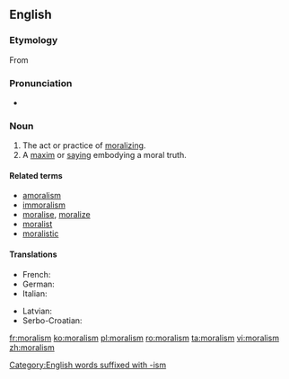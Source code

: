 ==English==

===Etymology===
From {{etyl|fr|en}} {{term|moralisme|lang=fr}}

===Pronunciation===
* {{a|UK}} {{IPA|/ˈmɒrəlɪzm/|lang=en}}

===Noun===
{{en-noun|-|s}}

# The act or practice of [[moralizing]].
# A [[maxim]] or [[saying]] embodying a moral truth.
#: {{rfquotek|Farrar}}

====Related terms====
* [[amoralism]]
* [[immoralism]]
* [[moralise]], [[moralize]]
* [[moralist]]
* [[moralistic]]

====Translations====
{{trans-top|Act or process of moralizing}}
* French: {{t+|fr|moralisme|m}}
* German: {{t|de|Moralismus|m}}
* Italian: {{t|it|moralismo|m}}
{{trans-mid}}
* Latvian: {{t|lv|morālisms|m}}
* Serbo-Croatian: {{t|sh|moralizam|m}}
{{trans-bottom}}

[[Category:English words suffixed with -ism]]

[[fr:moralism]]
[[ko:moralism]]
[[pl:moralism]]
[[ro:moralism]]
[[ta:moralism]]
[[vi:moralism]]
[[zh:moralism]]